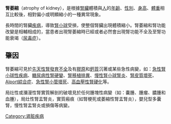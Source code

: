 {{Unreferenced|time=2021-12-29T23:14:45+00:00}}
{{medical}}
'''腎萎縮'''（atrophy of kidney），是根據[[腎臟|腎臟]]體積與[[人|人]]的[[年齡|年齡]]、[[性別|性別]]、[[身高|身高]]、[[體重|體重]]相互比較後，相對偏小或明顯縮小的一種異常現象。

長時間的腎臟[[疾病|疾病]]，導致[[腎小球|腎小球]]受損，使整個腎臟出現體積縮小。腎萎縮和腎功能改變是相輔相成的，當患者出現腎萎縮時已經或者必然會出現腎功能不全及至腎功能衰竭（[[尿毒症|尿毒症]]）。

== 肇因 ==
腎萎縮可見於[[先天性腎發育不全|先天性腎發育不全]]及有[[膠原|膠原]]和[[鈣質|鈣質]]沉著或某些急性病變，如：[[急性腎小球性疾病|急性腎小球性疾病]]、[[糖尿病性腎硬變|糖尿病性腎硬變]]、[[腎移植排異|腎移植排異]]、[[慢性腎小球腎炎|慢性腎小球腎炎]]、[[腎皮質壞死|腎皮質壞死]]、[[Alport綜合症|Alport綜合症]]、[[急性腎小管壞死|急性腎小管壞死]]、[[高血壓性腎硬化|高血壓性腎硬化]]等。

局灶性或瀰漫性腎實質解剖的破壞見於任何腫塊性病變（如：囊腫、腫瘤、膿腫和血腫），局灶性腎盂腎炎，實質瘢痕（如腎梗死或萎縮性腎盂腎炎），嬰兒型多囊腎，慢性腎盂腎炎或損傷等病變。

[[Category:肾脏疾病|Category:肾脏疾病]]